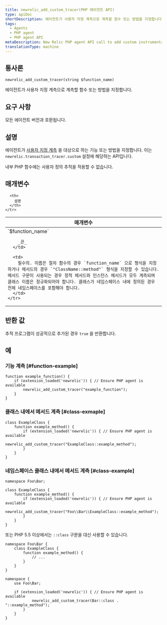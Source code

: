 ```yaml
---
title: newrelic_add_custom_tracer(PHP 에이전트 API)
type: apiDoc
shortDescription: 에이전트가 사용자 지정 계측으로 계측할 함수 또는 방법을 지정합니다.
tags:
  - Agents
  - PHP agent
  - PHP agent API
metaDescription: New Relic PHP agent API call to add custom instrumentation to particular methods in your app code.
translationType: machine
---
```


## 통사론

```
newrelic_add_custom_tracer(string $function_name)
```

에이전트가 사용자 지정 계측으로 계측할 함수 또는 방법을 지정합니다.

## 요구 사항

모든 에이전트 버전과 호환됩니다.

## 설명

에이전트가 [사용자 지정 계측](/docs/agents/php-agent/features/php-custom-instrumentation) 을 대상으로 하는 기능 또는 방법을 지정합니다. 이는 `newrelic.transaction_tracer.custom` 설정에 해당하는 API입니다.

내부 PHP 함수에는 사용자 정의 추적을 적용할 수 없습니다.

## 매개변수

<table>
  <thead>
    <tr>
      <th width="25%">
        매개변수
      </th>

      <th>
        설명
      </th>
    </tr>
  </thead>

  <tbody>
    <tr>
      <td>
        `$function_name`

        _끈_
      </td>

      <td>
        필수의. 이름은 절차 함수의 경우 `function_name` 으로 형식을 지정하거나 메서드의 경우 `"ClassName::method"` 형식을 지정할 수 있습니다. 메서드 구문이 사용되는 경우 정적 메서드와 인스턴스 메서드가 모두 계측되며 클래스 이름은 정규화되어야 합니다. 클래스가 네임스페이스 내에 정의된 경우 전체 네임스페이스를 포함해야 합니다.
      </td>
    </tr>
  </tbody>
</table>

## 반환 값

추적 프로그램이 성공적으로 추가된 경우 `true` 을 반환합니다.

## 예

### 기능 계측 [#function-example]

```
function example_function() {
    if (extension_loaded('newrelic')) { // Ensure PHP agent is available
        newrelic_add_custom_tracer("example_function");
    }
}
```

### 클래스 내에서 메서드 계측 [#class-exmaple]

```
class ExampleClass {
    function example_method() {
        if (extension_loaded('newrelic')) { // Ensure PHP agent is available
    	    newrelic_add_custom_tracer("ExampleClass::example_method");
        }
    }
}
```

### 네임스페이스 클래스 내에서 메서드 계측 [#class-example]

```
namespace Foo\Bar;

class ExampleClass {
    function example_method() {
        if (extension_loaded('newrelic')) { // Ensure PHP agent is available
    	    newrelic_add_custom_tracer("Foo\\Bar\\ExampleClass::example_method");
        }
    }
}
```

또는 PHP 5.5 이상에서는 `::class` 구문을 대신 사용할 수 있습니다.

```
namespace Foo\Bar {
    class ExampleClass {
        function example_method() {
            // ...
        }
    }
}

namespace {
    use Foo\Bar;

    if (extension_loaded('newrelic')) { // Ensure PHP agent is available
    	    newrelic_add_custom_tracer(Bar::class . "::example_method");
        }
    }
}
```
